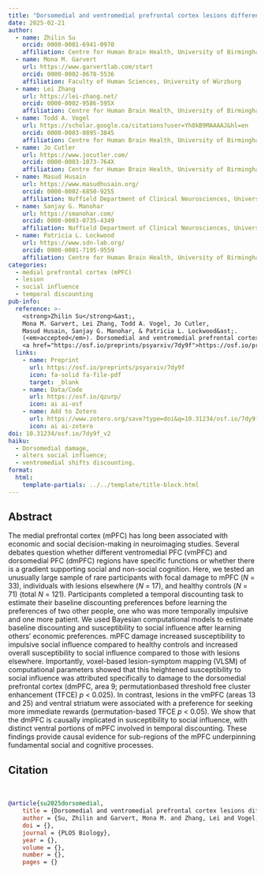 ```yaml
---
title: "Dorsomedial and ventromedial prefrontal cortex lesions differentially impact social influence and temporal discounting"
date: 2025-02-21
author:
  - name: Zhilin Su
    orcid: 0000-0001-6941-0970
    affiliation: Centre for Human Brain Health, University of Birmingham
  - name: Mona M. Garvert
    url: https://www.garvertlab.com/start
    orcid: 0000-0002-8678-5536
    affiliation: Faculty of Human Sciences, University of Würzburg
  - name: Lei Zhang 
    url: https://lei-zhang.net/
    orcid: 0000-0002-9586-595X 
    affiliation: Centre for Human Brain Health, University of Birmingham
  - name: Todd A. Vogel 
    url: https://scholar.google.ca/citations?user=Yh8kB9MAAAAJ&hl=en
    orcid: 0000-0003-0895-3845
    affiliation: Centre for Human Brain Health, University of Birmingham
  - name: Jo Cutler 
    url: https://www.jocutler.com/
    orcid: 0000-0003-1073-764X
    affiliation: Centre for Human Brain Health, University of Birmingham
  - name: Masud Husain
    url: https://www.masudhusain.org/
    orcid: 0000-0002-6850-9255
    affiliation: Nuffield Department of Clinical Neurosciences, University of Oxford
  - name: Sanjay G. Manohar
    url: https://smanohar.com/ 
    orcid: 0000-0003-0735-4349
    affiliation: Nuffield Department of Clinical Neurosciences, University of Oxford
  - name: Patricia L. Lockwood
    url: https://www.sdn-lab.org/
    orcid: 0000-0001-7195-9559
    affiliation: Centre for Human Brain Health, University of Birmingham
categories:
  - medial prefrontal cortex (mPFC)
  - lesion 
  - social influence 
  - temporal discounting 
pub-info:
  reference: >-
    <strong>Zhilin Su</strong>&ast;, 
    Mona M. Garvert, Lei Zhang, Todd A. Vogel, Jo Cutler, 
    Masud Husain, Sanjay G. Manohar, & Patricia L. Lockwood&ast;. 
    (<em>accepted</em>). Dorsomedial and ventromedial prefrontal cortex lesions differentially impact social influence and temporal discounting. <em><strong>PLOS Biology</strong></em>.
    <a href="https://osf.io/preprints/psyarxiv/7dy9f">https://osf.io/preprints/psyarxiv/7dy9f</a>. 
  links:
    - name: Preprint
      url: https://osf.io/preprints/psyarxiv/7dy9f
      icon: fa-solid fa-file-pdf
      target: _blank
    - name: Data/Code
      url: https://osf.io/qzurp/
      icon: ai ai-osf
    - name: Add to Zotero
      url: https://www.zotero.org/save?type=doi&q=10.31234/osf.io/7dy9f_v2
      icon: ai ai-zotero
doi: 10.31234/osf.io/7dy9f_v2
haiku:
  - Dorsomedial damage, 
  - alters social influence;
  - ventromedial shifts discounting.
format:
  html:
    template-partials: ../../template/title-block.html
---
```


## Abstract 

The medial prefrontal cortex (mPFC) has long been associated with economic and social decision-making in neuroimaging studies. Several debates question whether different ventromedial PFC (vmPFC) and dorsomedial PFC (dmPFC) regions have specific functions or whether there is a gradient supporting social and non-social cognition. Here, we tested an unusually large sample of rare participants with focal damage to mPFC (*N* = 33), individuals with lesions elsewhere (*N* = 17), and healthy controls (*N* = 71) (total *N* = 121). Participants completed a temporal discounting task to estimate their baseline discounting preferences before learning the preferences of two other people, one who was more temporally impulsive and one more patient. We used Bayesian computational models to estimate baseline discounting and susceptibility to social influence after learning others’ economic preferences. mPFC damage increased susceptibility to impulsive social influence compared to healthy controls and increased overall susceptibility to social influence compared to those with lesions elsewhere. Importantly, voxel-based lesion-symptom mapping (VLSM) of computational parameters showed that this heightened susceptibility to social influence was attributed specifically to damage to the dorsomedial prefrontal cortex (dmPFC, area 9; permutationbased threshold free cluster enhancement (TFCE) *p* < 0.025). In contrast, lesions in the vmPFC (areas 13 and 25) and ventral striatum were associated with a preference for seeking more immediate rewards (permutation-based TFCE *p* < 0.05). We show that the dmPFC is causally implicated in susceptibility to social influence, with distinct ventral portions of mPFC involved in temporal discounting. These findings provide causal evidence for sub-regions of the mPFC underpinning fundamental social and cognitive processes.

## Citation

<p class="buttons" style="text-align:center;">
<a class="btn btn-success" target="_blank" href="https://www.zotero.org/save?type=doi&q=10.31234/osf.io/7dy9f_v2" style="color: white !important;">{{< ai zotero >}} \ Add to Zotero {{< fa square-arrow-up-right >}}</a>
</p>

```bibtex
@article{su2025dorsomedial,
    title = {Dorsomedial and ventromedial prefrontal cortex lesions differentially impact social influence and temporal discounting},
    author = {Su, Zhilin and Garvert, Mona M. and Zhang, Lei and Vogel, Todd A. and Cutler, Jo and Husain, Masud and Manohar, Sanjay G. and Lockwood, Patricia L.},
    doi = {},
    journal = {PLOS Biology},
    year = {},
    volume = {},
    number = {},
    pages = {}
```

